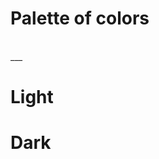 
<Meta title="Palette of colors"/>

# Palette of colors

<br/>
___
<br/>

# Light

<ColorPalette>
    <ColorItem
        title="Backgrounds"
        subtitle={'These colors are used for backgrounds and containers.'}
        colors={{
            backgroundPrimary: themeConfig.light.styleguideColors.backgroundPrimary,
            backgroundSecondary: themeConfig.light.styleguideColors.backgroundSecondary,
            backgroundTertiary: themeConfig.light.styleguideColors.backgroundTertiary,
            backgroundQuaternary: themeConfig.light.styleguideColors.backgroundQuaternary
        }}
    />
    <ColorItem
        title="Borders (lines, borders)"
        subtitle={'These colors are used for borders and lines.'}
        colors={{
            borderPrimary: themeConfig.light.styleguideColors.borderPrimary,
            borderSecondary: themeConfig.light.styleguideColors.borderPrimary,
            borderRed: themeConfig.light.styleguideColors.borderRed
        }}
    />
    <ColorItem
        title="Fills (buttons, dropdowns, inputs)"
        subtitle={'These colors are used for buttons, dropdowns, and inputs.'}
        colors={{
            fillPrimaryRed: themeConfig.light.styleguideColors.fillPrimaryRed,
            fillPrimaryRedHover: themeConfig.light.styleguideColors.fillPrimaryRedHover,
            fillPrimaryRedClick: themeConfig.light.styleguideColors.fillPrimaryRedClick,
            fillPrimaryBlue: themeConfig.light.styleguideColors.fillPrimaryBlue,
            fillPrimaryBlueHover: themeConfig.light.styleguideColors.fillPrimaryBlueHover,
            fillPrimaryBlueClick: themeConfig.light.styleguideColors.fillPrimaryBlueClick,
            fillSecondary: themeConfig.light.styleguideColors.fillSecondary,
            fillSecondaryRedHover: themeConfig.light.styleguideColors.fillSecondaryRedHover,
            fillSecondaryRedClick: themeConfig.light.styleguideColors.fillSecondaryRedClick,
            fillSecondaryBlueHover: themeConfig.light.styleguideColors.fillSecondaryBlueHover,
            fillSecondaryBlueClick: themeConfig.light.styleguideColors.fillSecondaryBlueClick,
            fillTertiary: themeConfig.light.styleguideColors.fillTertiary,
            fillGreen: themeConfig.light.styleguideColors.fillGreen,
            fillVioletGradient: themeConfig.light.styleguideColors.fillVioletGradient,
            fillBlueGradient: themeConfig.light.styleguideColors.fillBlueGradient,
            fillLoadingInTable: themeConfig.light.styleguideColors.fillLoadingInTable
        }}
    />
    <ColorItem
        title="Content (text, icons)"
        subtitle={'These colors are used for text and icons.'}
        colors={{
            fillPrimaryRed: themeConfig.light.styleguideColors.contentPrimary,
            fillPrimaryRedHover: themeConfig.light.styleguideColors.contentSecondary,
            fillPrimaryRedClick: themeConfig.light.styleguideColors.contentTertiary,
            fillPrimaryBlue: themeConfig.light.styleguideColors.contentQuaternary,
            fillPrimaryBlueHover: themeConfig.light.styleguideColors.contentOnFill,
            fillPrimaryBlueClick: themeConfig.light.styleguideColors.contentBlue,
            fillSecondary: themeConfig.light.styleguideColors.contentRed,
            fillSecondaryRedHover: themeConfig.light.styleguideColors.contentGreen,
            fillSecondaryRedClick: themeConfig.light.styleguideColors.contentViolet,
            fillSecondaryBlueHover: themeConfig.light.styleguideColors.contentYellow,
            fillSecondaryBlueClick: themeConfig.light.styleguideColors.contentWarmGreen,
            fillTertiary: themeConfig.light.styleguideColors.contentLightBlue,
        }}
    />
</ColorPalette>

# Dark

<ColorPalette>
    <ColorItem
        title="Backgrounds"
        subtitle={'These colors are used for backgrounds and containers.'}
        colors={{
            backgroundPrimary: themeConfig.dark.styleguideColors.backgroundPrimary,
            backgroundSecondary: themeConfig.dark.styleguideColors.backgroundSecondary,
            backgroundTertiary: themeConfig.dark.styleguideColors.backgroundTertiary,
            backgroundQuaternary: themeConfig.dark.styleguideColors.backgroundQuaternary
        }}
    />
    <ColorItem
        title="Borders (lines, borders)"
        subtitle={'These colors are used for borders and lines.'}
        colors={{
            borderPrimary: themeConfig.dark.styleguideColors.borderPrimary,
            borderSecondary: themeConfig.dark.styleguideColors.borderPrimary,
            borderRed: themeConfig.dark.styleguideColors.borderRed
        }}
    />
    <ColorItem
        title="Fills (buttons, dropdowns, inputs)"
        subtitle={'These colors are used for buttons, dropdowns, and inputs.'}
        colors={{
            fillPrimaryRed: themeConfig.dark.styleguideColors.fillPrimaryRed,
            fillPrimaryRedHover: themeConfig.dark.styleguideColors.fillPrimaryRedHover,
            fillPrimaryRedClick: themeConfig.dark.styleguideColors.fillPrimaryRedClick,
            fillPrimaryBlue: themeConfig.dark.styleguideColors.fillPrimaryBlue,
            fillPrimaryBlueHover: themeConfig.dark.styleguideColors.fillPrimaryBlueHover,
            fillPrimaryBlueClick: themeConfig.dark.styleguideColors.fillPrimaryBlueClick,
            fillSecondary: themeConfig.dark.styleguideColors.fillSecondary,
            fillSecondaryRedHover: themeConfig.dark.styleguideColors.fillSecondaryRedHover,
            fillSecondaryRedClick: themeConfig.dark.styleguideColors.fillSecondaryRedClick,
            fillSecondaryBlueHover: themeConfig.dark.styleguideColors.fillSecondaryBlueHover,
            fillSecondaryBlueClick: themeConfig.dark.styleguideColors.fillSecondaryBlueClick,
            fillTertiary: themeConfig.dark.styleguideColors.fillTertiary,
            fillGreen: themeConfig.dark.styleguideColors.fillGreen,
            fillVioletGradient: themeConfig.dark.styleguideColors.fillVioletGradient,
            fillBlueGradient: themeConfig.dark.styleguideColors.fillBlueGradient,
            fillLoadingInTable: themeConfig.dark.styleguideColors.fillLoadingInTable
        }}
    />
    <ColorItem
        title="Content (text, icons)"
        subtitle={'These colors are used for text and icons.'}
        colors={{
            fillPrimaryRed: themeConfig.dark.styleguideColors.contentPrimary,
            fillPrimaryRedHover: themeConfig.dark.styleguideColors.contentSecondary,
            fillPrimaryRedClick: themeConfig.dark.styleguideColors.contentTertiary,
            fillPrimaryBlue: themeConfig.dark.styleguideColors.contentQuaternary,
            fillPrimaryBlueHover: themeConfig.dark.styleguideColors.contentOnFill,
            fillPrimaryBlueClick: themeConfig.dark.styleguideColors.contentBlue,
            fillSecondary: themeConfig.dark.styleguideColors.contentRed,
            fillSecondaryRedHover: themeConfig.dark.styleguideColors.contentGreen,
            fillSecondaryRedClick: themeConfig.dark.styleguideColors.contentViolet,
            fillSecondaryBlueHover: themeConfig.dark.styleguideColors.contentYellow,
            fillSecondaryBlueClick: themeConfig.dark.styleguideColors.contentWarmGreen,
            fillTertiary: themeConfig.dark.styleguideColors.contentLightBlue,
        }}
    />
</ColorPalette>